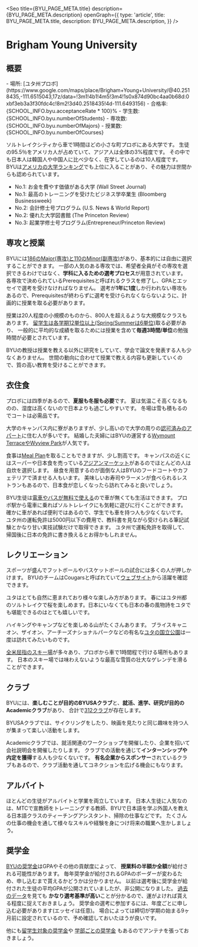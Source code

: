 
<Seo
  title={BYU_PAGE_META.title}
  description={BYU_PAGE_META.description}
  openGraph={{
    type: 'article',
    title: BYU_PAGE_META.title,
    description: BYU_PAGE_META.description,
  }}
/>


# Brigham Young University


## 概要

<SplitPane>
  <Pane>
    <NextImage
      className='h-80'
      src={byuLogoImage}
      alt='BYU Logo'
      placeholder='blur'
      layout='fill'
      objectFit='scale-down'
    />
  </Pane>
  <Pane className='flex flex-col justify-center py-8 md:py-0'>
    - <span className='font-bold'>場所</span>: [ユタ州プロボ](https://www.google.com/maps/place/Brigham+Young+University/@40.2518435,-111.6515043,17z/data=!3m1!4b1!4m5!3m4!1s0x874d90bc4aa0b68d:0xbf3eb3a3f30fdc4c!8m2!3d40.2518435!4d-111.6493156)
    - <span className='font-bold'>合格率</span>: <Digit>{SCHOOL_INFO.byu.acceptanceRate * 100}</Digit>%
    - <span className='font-bold'>学生数</span>: <Digit>{SCHOOL_INFO.byu.numberOfStudents}</Digit>
    - <span className='font-bold'>専攻数</span>: <Digit>{SCHOOL_INFO.byu.numberOfMajors}</Digit>
    - <span className='font-bold'>授業数</span>: <Digit>{SCHOOL_INFO.byu.numberOfCourses}</Digit>
  </Pane>
</SplitPane>

ソルトレイクシティから車で1時間ほどの小さな町プロボにある大学です。
生徒の95.5％をアメリカ人が占めていて、アジア人は全体の3%程度です。
その中でも日本人は韓国人や中国人に比べ少なく、在学しているのは10人程度です。
BYUは[アメリカの大学ランキング](https://www.byu.edu/facts-figures)でも上位に入ることがあり、その魅力は世間からも認められています。

- No.1: お金を費やす価値がある大学 (Wall Street Journal)
- No.1: 最高のトレーニングを受けたビジネス学卒業生 (Bloomberg Businessweek)
- No.2: 会計修士号プログラム (U.S. News &amp; World Report)
- No.2: 優れた大学図書館 (The Princeton Review)
- No.3: 起業学修士号プログラム(Entrepreneur/Princeton Review)


## 専攻と授業

<div className='pt-8 pb-4 md:float-left w-full md:w-1/2 aspect-[3/2]'>
  <DynamicPhotoViewer
    colorClass='bg-gradient-to-br from-byu to-byu-dark'
    images={[
      {
        src: byuLargeClass,
        alt: 'BYUの大きなクラス',
        citation: 'https://universe.byu.edu/2014/09/23/entrepreneurship-week-kicks-off-sept-29/',
        placeholder: 'blur',
        layout: 'fill',
        objectFit: 'cover',
      },
    ]}
  />
</div>

BYUには[186のMajor(専攻)と110のMinor(副専攻)](https://catalog.byu.edu/majors)があり、基本的には自由に選択することができます。
一部の人気のある専攻では、希望者全員がその専攻を選択できるわけではなく、**学科に入るための選考プロセス**が用意されています。
各専攻で決められているPrerequisitesと呼ばれるクラスを修了し、GPAとエッセイで選考を受けなければなりません。
選考が**1年に1度**しか行われない専攻もあるので、Prerequisitesが終わらずに選考を受けられなくならないように、計画的に授業を取る必要があります。

授業は20人程度の小規模のものから、800人を超えるような大規模なクラスもあります。
[留学生は各学期12単位以上(Spring/Summerは6単位)](https://catalog.byu.edu/policy/registration)取る必要があり、
一般的に平均的な成績を取るためには授業を含めて**毎週3時間/単位**の勉強時間が必要とされています。

BYUの教授は授業を教える以外に研究をしていて、学会で論文を発表する人も少なくありません。
世間の動向に合わせて授業で教える内容も更新していくので、質の高い教育を受けることができます。


## 衣住食

プロボには四季があるので、**夏服も冬服も必要**です。
夏は気温こそ高くなるものの、湿度は高くないので日本よりも過ごしやすいです。
冬場は雪も積もるのでコートは必需品です。

大学のキャンパス内に寮がありますが、少し高いので大学の周りの[認可済みのアパート](https://och.byu.edu/all-facilities)に住む人が多いです。
結婚した夫婦にはBYUの運営する[Wymount TerraceやWyview Park](https://housing.byu.edu/secure/services/c_financial/FamilyRateSchedules.aspx)が人気です。

食事は[Meal Plan](https://dining.byu.edu/mealplans/)を取ることもできますが、少し割高です。
キャンパスの近くにはスーパーや日本食を売っている[アジアンマーケット](https://www.google.com/maps/place/Asian+Market/@40.242346,-111.6671532,15z/data=!3m1!5s0x874d99fff5e92e33:0x374181c494d45cc9!4m5!3m4!1s0x874d974e2c32b253:0x5ccf6e941f231e1d!8m2!3d40.2341238!4d-111.6672432)があるのでほとんどの人は自炊を選択します。
昼食を用意するのが面倒な人はBYUのフードコートやカフェテリアで済ませる人もいます。
美味しいお寿司やラーメンが食べられるレストランもあるので、日本食が恋しくなったら訪れてみると良いでしょう。

BYU生徒は[電車やバスが無料で使える](https://www.rideuta.com/Fares-And-Passes/Pass-Programs/UTA-School-Pass-Programs/Brigham-Young-University)ので車が無くても生活はできます。
プロボ駅から電車に乗ればソルトレレイクにも気軽に遊びに行くことができます。
確かに車があれば便利ではあるので、学生でも車を持つ人も少なくないです。
ユタ州の運転免許は5000円以下の費用で、教科書を見ながら受けられる筆記試験とかなり甘い実技試験だけで取得できます。
ユタ州で運転免許を取得して、帰国後に日本の免許に書き換えるとお得かもしれません。


## レクリエーション

<div className='pt-8 pb-4 md:float-left w-full md:w-1/2 aspect-[3/2]'>
  <DynamicPhotoViewer
    colorClass='bg-gradient-to-br from-byu to-byu-dark'
    images={[
      {
        src: utahStateCapitalBuilding,
        alt: 'ユタ州会議事堂',
        placeholder: 'blur',
        layout: 'fill',
        objectFit: 'cover',
      },
      {
        src: archesNationalParkImage,
        alt: 'アーチーズ国立公園',
        placeholder: 'blur',
        layout: 'fill',
        objectFit: 'cover',
      },
      {
        src: canyonLandsNationalParkImage,
        alt: 'キャニオンランズ国立公園',
        placeholder: 'blur',
        layout: 'fill',
        objectFit: 'cover',
      },
      {
        src: saltFlatsImage,
        alt: 'ソルトフラッツ',
        placeholder: 'blur',
        layout: 'fill',
        objectFit: 'cover',
      },
      {
        src: skiResortImage,
        alt: 'スキー場',
        placeholder: 'blur',
        layout: 'fill',
        objectFit: 'cover',
      },
      {
        src: byuFootballImage,
        alt: 'BYU フットボール',
        citation: '',
        placeholder: 'blur',
        layout: 'fill',
        objectFit: 'cover',
      },
    ]}
  />
</div>

スポーツが盛んでフットボールやバスケットボールの試合には多くの人が押しかけます。
BYUのチームはCougarsと呼ばれていて[ウェブサイト](https://byucougars.com)から活躍を確認できます。

ユタはとても自然に恵まれており様々な楽しみ方があります。
春にはユタ州都のソルトレイクで桜を楽しめます。日本にいなくても日本の春の風物詩をユタでも堪能できるのはとても嬉しいです。

ハイキングやキャンプなどを楽しめる山がたくさんあります。
ブライスキャニオン、ザイオン、アーチーズナショナルパークなどの有名な[ユタの国立公園](https://www.nps.gov/state/ut/index.htm)は一度は訪れてみたいものです。

[全米屈指のスキー場](https://www.skiutah.com/)が多々あり、プロボから車で1時間程で行ける場所もあります。
日本のスキー場では味わえないような最高な雪質の壮大なゲレンデを滑ることができます。


## クラブ

BYUには、**楽しむことが目的のBYUSAクラブ**と、**就活、進学、研究が目的のAcademicクラブ**があり、
合計で[312クラブ](https://clubs.byu.edu/)が存在します。

BYUSAクラブでは、サイクリングをしたり、映画を見たりと同じ趣味を持つ人が集まって楽しい活動をします。

Academicクラブでは、就活関連のワークショップを開催したり、企業を招いて会社説明会を開催したりします。
クラブでの活動を通じて**インターンシップや内定を獲得**する人も少なくないです。
**有名企業からスポンサー**されているクラブもあるので、クラブ活動を通してコネクションを広げる機会にもなります。


## アルバイト

ほとんどの生徒がアルバイトと学業を両立しています。
日本人生徒に人気なのは、MTCで宣教師をトレーニングする教師、BYUで日本語を学ぶ外国人を教える日本語クラスのティーチングアシスタント、掃除の仕事などです。
たくさんの仕事の機会を通して様々なスキルや経験を身につけ将来の職業へ生かしましょう。


## 奨学金

[BYUの奨学金](https://enrollment.byu.edu/financial-aid/applying-for-scholarships)はGPAやその他の貢献度によって、
**授業料の半額か全額**が給付される可能性があります。
毎年奨学金が給付されるGPAのボーダーが変わるため、申し込むまで貰えるかどうかは分かりません。
以前は選考後に奨学金が給付された生徒の平均GPAが公開されていましたが、非公開になりました。
[過去のデータ](https://universe.byu.edu/2017/06/20/scholarship-gpa-cutoffs-raise-students-disappointed1/)を見ても
**かなり選考基準が高い**ことが分かるので、運がよければ貰える程度に捉えておきましょう。
奨学金の選考に参加するには、年度ごとに申し込む必要があります(エッセイは任意)。
場合によっては締切が学期の始まる9ヶ月前に設定されているので、予め確認しておいたほうが良いです。

他にも[留学生対象の奨学金](https://enrollment.byu.edu/financial-aid/international-student-scholarships)や
[学部ごとの奨学金](https://enrollment.byu.edu/financial-aid/byu-college-departmental-scholarships)
もあるのでアンテナを張っておきましょう。
